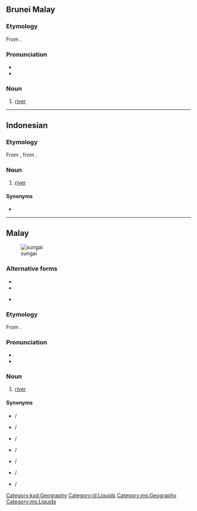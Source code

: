 {{also|သူငယ်}}
==Brunei Malay==

===Etymology===
From {{inh|kxd|poz-mly-pro|*suŋay}}.

===Pronunciation===
* {{IPA|kxd|/suŋaj/}}
* {{hyph|kxd|su|ngai}}

===Noun===
{{head|kxd|noun}}

# [[river]] {{gloss|large stream which drains a landmass}}

[[Category:kxd:Geography]]

----

==Indonesian==

===Etymology===
From {{inh|id|ms|sungai}}, from {{inh|id|poz-mly-pro|*suŋay}}.

===Noun===
{{id-noun}}

# [[river]] {{gloss|large stream which drains a landmass}}

====Synonyms====
* {{l|id|kali}}

[[Category:id:Liquids]]

----

==Malay==
[[Image:Cairo, Nile, a view from Tahrir Bridge towards North, Egypt, Oct 2004.jpg|thumb|sungai]]

===Alternative forms===
* {{l|ms|سوڠاي|sc=ms-Arab}}
* {{l|ms|سوڠي|sc=ms-Arab}}
* {{q|abbreviation}} {{l|ms|sg.}}

===Etymology===
From {{inh|ms|poz-mly-pro|*suŋay}}.

===Pronunciation===
* {{IPA|ms|/suŋai̯/}}
* {{rhymes|ms|uŋai̯|ŋai̯|ai̯}}

===Noun===
{{head|ms|noun|Jawi spelling|سوڠاي|or|سوڠي|plural|sungai-sungai}}

# [[river]] {{gloss|large stream which drains a landmass}}

====Synonyms====
* {{l|ms|alir}} / {{l|ms|الير|sc=ms-Arab}}
* {{l|ms|alur}} / {{l|ms|الور|sc=ms-Arab}}
* {{l|ms|batang}} / {{l|ms|باتڠ|sc=ms-Arab}}
* {{l|ms|bengawan}} / {{l|ms|بڠاون|sc=ms-Arab}}
* {{l|ms|ci}} / {{l|ms|چي|sc=ms-Arab}}
* {{l|ms|kali}} / {{l|ms|کالي|sc=ms-Arab}}
* {{l|ms|wai}} / {{l|ms|واءي|sc=ms-Arab}}

[[Category:ms:Geography]]
[[Category:ms:Liquids]]